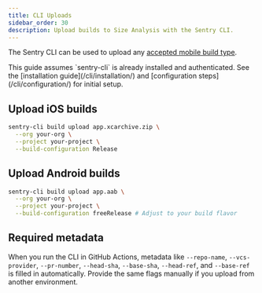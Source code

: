 ```yaml
---
title: CLI Uploads
sidebar_order: 30
description: Upload builds to Size Analysis with the Sentry CLI.
---
```


The Sentry CLI can be used to upload any [accepted mobile build type](/product/size-analysis/uploading-builds/#supported-build-formats).

<Alert level="info">
  This guide assumes `sentry-cli` is already installed and authenticated. See
  the [installation guide](/cli/installation/) and [configuration
  steps](/cli/configuration/) for initial setup.
</Alert>

## Upload iOS builds

```bash
sentry-cli build upload app.xcarchive.zip \
  --org your-org \
  --project your-project \
  --build-configuration Release
```

## Upload Android builds

```bash
sentry-cli build upload app.aab \
  --org your-org \
  --project your-project \
  --build-configuration freeRelease # Adjust to your build flavor
```

## Required metadata

When you run the CLI in GitHub Actions, metadata like `--repo-name`, `--vcs-provider`, `--pr-number`, `--head-sha`, `--base-sha`, `--head-ref`, and `--base-ref` is filled in automatically. Provide the same flags manually if you upload from another environment.
